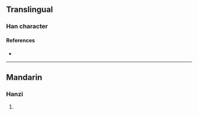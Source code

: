{{character info/new}}
==Translingual==

===Han character===
{{Han char|rn=96|rad=玉|as=01|sn=5|four=|canj=MGU|ids=⿰𤣩乚}}

====References====
* {{Han ref|kx=0727.040|dkj=20826|hdz=21101.030|uh=738C|ud=29580}}

----

==Mandarin==

===Hanzi===
{{cmn-hanzi|pin=[[chuàn]] ([[chuan4]]), [[qiú]] ([[qiu2]])|wg=ch'uan<sup>4</sup>, ch'iu<sup>2</sup>}}

# {{defn|lang=cmn|sort=玉01}}